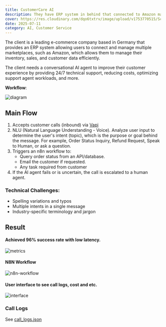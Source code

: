 ```yaml
---
title: CustomerCare AI
description: They have ERP system in behind that connected to Amazon marketplace. The client needs a conversational AI agent to improve their customer experience by providing 24/7 technical support, reducing costs, optimizing support agent workloads, and more.
cover: https://res.cloudinary.com/dqo6txtrv/image/upload/v1753770515/Screenshot_2025-07-09_at_22.10.18_k7gesu.png
date: 2025-07-11
category: AI, Customer Service
---
```


The client is a leading e-commerce company based in Germany that provides an ERP system allowing users to connect and manage multiple marketplaces, such as Amazon, which allows them to manage their inventory, sales, and customer data efficiently.

The client needs a conversational AI agent to improve their customer experience by providing 24/7 technical support, reducing costs, optimizing support agent workloads, and more.

**Workflow**:

![diagram](https://res.cloudinary.com/dysawpalu/image/upload/v1748923104/Editor___Mermaid_Chart-2025-06-03-035737_l2m9h6.png)

## Main Flow
1. Accepts customer calls (inbound) via [Vapi](https://vapi.ai/)
2. NLU (Natural Language Understanding - Voice). Analyze user input to determine the user's intent (topic), which is the purpose or goal behind the message.  For example, Order Status Inquiry, Refund Request, Speak to Human, or ask a question.
3. Triggers an n8n workflow to:
    - Query order status from an API/database.
    - Email the customer if requested.
    - Any task required from customer
4. If the AI agent fails or is uncertain, the call is escalated to a human agent.

### **Technical Challenges**:
- Spelling variations and typos
- Multiple intents in a single message
- Industry-specific terminology and jargon

## Result

#### Achieved 96% success rate with low latency.
![metrics](https://res.cloudinary.com/dqo6txtrv/image/upload/v1753770515/Screenshot_2025-07-09_at_22.10.18_k7gesu.png)

#### N8N Workflow
![n8n-workflow](https://res.cloudinary.com/dqo6txtrv/image/upload/v1753770527/Screenshot_2025-07-09_at_22.10.28_zzaggh.png)

#### User interface to see call logs, cost and etc.
![interface](https://res.cloudinary.com/dqo6txtrv/image/upload/v1753770624/Screenshot_2025-07-29_at_14.29.54_so4vzj.png)

### Call Logs

See [call_logs.json](https://gist.github.com/natserract/62f03474051d51420866cf8869f5db42)
